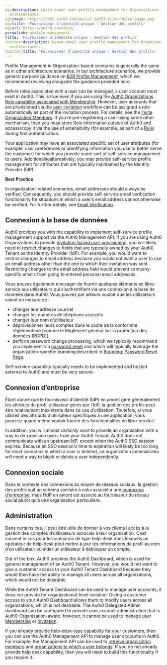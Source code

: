 ```yaml
---
og:description: Learn about user profile management for Organizations in multi-tenant
  architectures.
og:image: https://cdn2.auth0.com/docs/1.14553.0/img/share-image.png
og:title: 'Fournisseur d’identité unique : Gestion des profils'
og:url: https://auth0.com/docs/
permalink: profile-management
title: 'Fournisseur d’identité unique : Gestion des profils'
twitter:description: Learn about user profile management for Organizations in multi-tenant
  architectures.
twitter:title: 'Fournisseur d’identité unique : Gestion des profils'
---
```


Profile Management in Organization-based scenarios is generally the same as in other architecture scenarios. In our architecture scenarios, we provide general purpose guidance on [B2B Profile Management](/docs/get-started/architecture-scenarios/business-to-business/profile-management), which we recommend reviewing alongside the guidance provided here.

<Warning>

Before roles associated with a user can be managed, a user account must exist in Auth0. This is true even if you are using the [Auth0 Organizations Role capability associated with Membership](/docs/manage-users/organizations/configure-organizations/add-member-roles). However, user accounts that are provisioned via the [user invitation](/docs/get-started/architecture-scenarios/multiple-organization-architecture/single-identity-provider-organizations/provisioning) workflow can be assigned a role automatically as part of the invitation process. For details, see the [Invite Organization Members](/docs/manage-users/organizations/configure-organizations/invite-members). If you’re pre-registering a user using some other mechanism, then you must store Role information outside of Auth0 and access/copy it via the use of extensibility (for example, as part of a [Rule](/docs/customize/rules)) during first authentication.

</Warning>

Your application may have an associated specific set of user attributes (for example, user preferences or identifying information you use to better serve the customer) for which you provide some sort of self-service management to users. Additionally/alternatively, you may provide self-service profile management for attributes that are typically maintained by the <Tooltip tip="Identity Provider (IdP): Service that stores and manages digital identities." cta="View Glossary" href="/docs/glossary?term=Identity+Provider">Identity Provider</Tooltip> (IdP).

<Callout icon="file-lines" color="#0EA5E9" iconType="regular">

**Best Practice**

In organization-related scenarios, email addresses should always be verified. Consequently, you should provide self-service email verification functionality for situations in which a user’s email address cannot otherwise be verified. For further details, see [Email Verification](/docs/manage-users/user-accounts/verify-emails).

</Callout>

## Connexion à la base de données

Auth0 provides you with the capability to implement self-service profile management support via the Auth0 <Tooltip tip="Management API: A product to allow customers to perform administrative tasks." cta="View Glossary" href="/docs/glossary?term=Management+API">Management API</Tooltip>. If you are using Auth0 Organizations to provide [invitation-based user provisioning](/docs/manage-users/organizations/configure-organizations/invite-members), you will likely need to restrict changes to fields that are typically owned by your Auth0 Tenant as the Identity Provider (IdP). For example, you would want to restrict changes to email address because you would not want a user to use an email address other than the one to which their invitation was sent. Restricting changes to the email address field would prevent company-specific emails from going to entered personal email addresses.

Vous pouvez également envisager de fournir quelques éléments en libre-service aux utilisateurs qui s’authentifient via une connexion à la base de données dans Auth0. Vous pouvez par ailleurs vouloir que les utilisateurs soient en mesure de :

* changer leur adresse courriel
* changer les numéros de téléphone associés
* changer leur nom d’utilisateur
* déprovisionner leurs comptes dans le cadre de la conformité réglementaire [comme le Règlement général sur la protection des données (RGPD)]
* perform password change processing, which we typically recommend you implement via [password reset](/docs/authenticate/database-connections/password-change#trigger-an-interactive-password-reset-flow) and which will typically leverage the organization-specific branding described in [Branding: Password Reset Page](/docs/get-started/architecture-scenarios/multiple-organization-architecture/single-identity-provider-organizations/branding).

<Callout icon="file-lines" color="#0EA5E9" iconType="regular">

Self-service capability typically needs to be implemented and hosted external to Auth0 and must be very secure.

</Callout>

## Connexion d’entreprise

Étant donné que le fournisseur d’identité (IdP) en amont gère généralement les attributs du profil utilisateur gérés par l’IdP, la gestion des profils peut être relativement inexistante dans ce cas d’utilisation. Toutefois, si vous utilisez des attributs d’utilisateur spécifiques à une application, vous pourriez quand même vouloir fournir des fonctionnalités en libre-service.

In addition, you will almost certainly want to provide an organization with a way to de-provision users from your Auth0 Tenant. Auth0 does not communicate with an upstream IdP, except when the Auth0 <Tooltip tip="Single Sign-On (SSO): Service that, after a user logs into one applicaton, automatically logs that user in to other applications." cta="View Glossary" href="/docs/glossary?term=SSO">SSO</Tooltip> session expires. Because an SSO session's time to expiration will likely be too long for most scenarios in which a user is deleted, an organization administrator will need a way to block or delete a user independently.

## Connexion sociale

Dans le contexte des connexions au moyen de réseaux sociaux, la gestion des profils suit un schéma similaire à celui associé à une [connexion d’entreprise](#enterprise-connection), mais l’IdP en amont est associé au fournisseur du réseau social plutôt qu’à une organisation particulière.

## Administration

Dans certains cas, il peut être utile de donner à vos clients l’accès à la gestion des comptes d’utilisateurs associés à leur organisation. C’est souvent le cas pour les scénarios de type help-desk dans lesquels un opérateur de help-desk peut mettre à jour les informations de profil au nom d’un utilisateur ou aider un utilisateur à débloquer un compte.

Out of the box, Auth0 provides the <Tooltip tip="Auth0 Dashboard: Auth0's main product to configure your services." cta="View Glossary" href="/docs/glossary?term=Auth0+Dashboard">Auth0 Dashboard</Tooltip>, which is used for general management of an Auth0 Tenant. However, you would not want to give a customer access to your Auth0 Tenant Dashboard because they would then have the ability to manage all users across all organizations, which would not be desirable.

<Warning>

While the Auth0 Tenant Dashboard can be used to manage user accounts, it does not provide for organizational-level isolation. Giving a customer access to your Auth0 Dashboard allows them to modify users across all organizations, which is not desirable. The Auth0 Delegated Admin dashboard can be configured to provide user account administration that is Auth0-Organization-aware; however, it cannot be used to manage user [Membership](/docs/manage-users/organizations/create-first-organization) or [Invitation](/docs/manage-users/organizations/configure-organizations/invite-members).

</Warning>

If you already provide help-desk-type capability for your customers, then you can use the Auth0 Management API to manage user accounts in Auth0. For example, the Management API can be used to [retrieve organization members](/docs/manage-users/organizations/configure-organizations/retrieve-members) and [organizations to which a user belongs](/docs/manage-users/organizations/configure-organizations/retrieve-user-membership). If you do not already provide help desk capability, then you will need to build this functionality if you require it.
